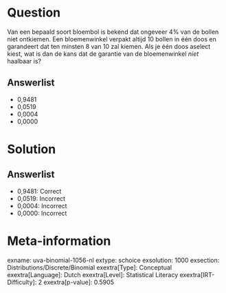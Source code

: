 Question
========

Van een bepaald soort bloembol is bekend dat ongeveer 4% van de bollen
niet ontkiemen. Een bloemenwinkel verpakt altijd 10 bollen in één doos
en garandeert dat ten minsten 8 van 10 zal kiemen. Als je één doos
aselect kiest, wat is dan de kans dat de garantie van de bloemenwinkel *niet* haalbaar is?

Answerlist
----------

* 0,9481
* 0,0519
* 0,0004
* 0,0000

Solution
========

Answerlist
----------

* 0,9481: Correct
* 0,0519: Incorrect
* 0,0004: Incorrect
* 0,0000: Incorrect

Meta-information
================
exname: uva-binomial-1056-nl
extype: schoice
exsolution: 1000
exsection: Distributions/Discrete/Binomial
exextra[Type]: Conceptual
exextra[Language]: Dutch
exextra[Level]: Statistical Literacy
exextra[IRT-Difficulty]: 2
exextra[p-value]: 0.5905
